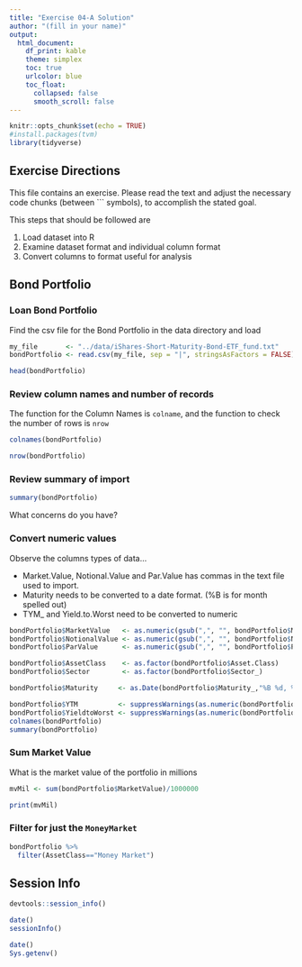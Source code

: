 ```yaml
---
title: "Exercise 04-A Solution"
author: "(fill in your name)"
output:
  html_document:
    df_print: kable
    theme: simplex
    toc: true
    urlcolor: blue
    toc_float:
      collapsed: false
      smooth_scroll: false
---
```


```r
knitr::opts_chunk$set(echo = TRUE)
#install.packages(tvm)
library(tidyverse)
```

## Exercise Directions

This file contains an exercise.  Please read the text and adjust the necessary code chunks (between \`\`\` symbols), to accomplish the stated goal.

This steps that should be followed are

  1. Load dataset into R
  2. Examine dataset format and individual column format
  3. Convert columns to format useful for analysis
  
## Bond Portfolio

### Loan Bond Portfolio

Find the csv file for the Bond Portfolio in the data directory and load

```r

my_file       <- "../data/iShares-Short-Maturity-Bond-ETF_fund.txt"
bondPortfolio <- read.csv(my_file, sep = "|", stringsAsFactors = FALSE)

head(bondPortfolio)

```

### Review column names and number of records

The function for the Column Names is `colname`, and the function to check the number of rows is `nrow`

```r
colnames(bondPortfolio)

nrow(bondPortfolio)
```

### Review summary of import
```r
summary(bondPortfolio)
```

What concerns do you have?

### Convert numeric values

Observe the columns types of data...

* Market.Value, Notional.Value and Par.Value has commas in the text file used to import.
* Maturity needs to be converted to a date format. (%B is for month spelled out)
* TYM_ and Yield.to.Worst need to be converted to numeric

```r

bondPortfolio$MarketValue   <- as.numeric(gsub(",", "", bondPortfolio$Market.Value))
bondPortfolio$NotionalValue <- as.numeric(gsub(",", "", bondPortfolio$Notional.Value))
bondPortfolio$ParValue      <- as.numeric(gsub(",", "", bondPortfolio$Par.Value))

bondPortfolio$AssetClass    <- as.factor(bondPortfolio$Asset.Class)
bondPortfolio$Sector        <- as.factor(bondPortfolio$Sector_)

bondPortfolio$Maturity     <- as.Date(bondPortfolio$Maturity_,"%B %d, %Y")

bondPortfolio$YTM          <- suppressWarnings(as.numeric(bondPortfolio$YTM_))
bondPortfolio$YieldtoWorst <- suppressWarnings(as.numeric(bondPortfolio$Yield.to.Worst))
colnames(bondPortfolio)
summary(bondPortfolio)

```


### Sum Market Value

What is the market value of the portfolio in millions

```r

mvMil <- sum(bondPortfolio$MarketValue)/1000000

print(mvMil)
```


### Filter for just the `MoneyMarket`

```r

bondPortfolio %>%
  filter(AssetClass=="Money Market")

```



## Session Info

```r
devtools::session_info()
```

```r
date()
sessionInfo()
```

```r
date()
Sys.getenv()
```



